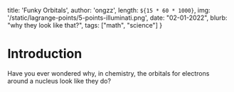   title: 'Funky Orbitals',
  author: 'ongzz',
  length: `${15 * 60 * 1000}`,
  img: '/static/lagrange-points/5-points-illuminati.png',
  date: "02-01-2022",
  blurb: "why they look like that?",
  tags: ["math", "science"]
}

# Introduction
Have you ever wondered why, in chemistry, the orbitals for electrons around a nucleus look like they do?